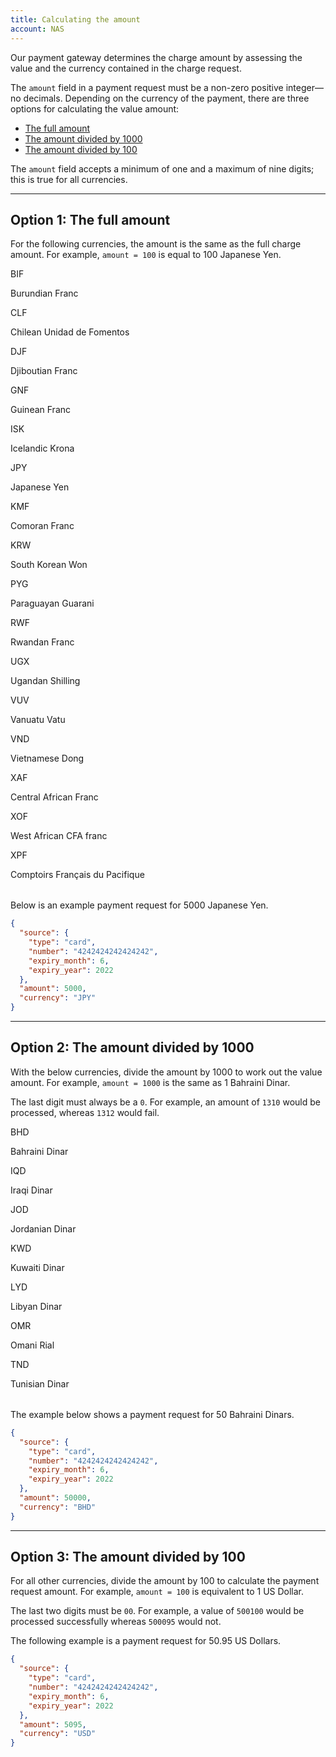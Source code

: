 ```yaml
---
title: Calculating the amount
account: NAS
---
```


Our payment gateway determines the charge amount by assessing the value and the currency contained in the charge request.

The `amount` field in a payment request must be a non-zero positive integer—no decimals. Depending on the currency of the payment, there are three options for calculating the value amount:

- [The full amount](/resources/calculating-the-amount#Option_1:_The_full_amount)
- [The amount divided by 1000](/resources/calculating-the-amount#Option_2:_The_amount_divided_by_1000)
- [The amount divided by 100](/resources/calculating-the-amount#Option_3:_The_amount_divided_by_100)

<TipBox title="Please note:" variant="info">

The `amount` field accepts a minimum of one and a maximum of nine digits; this is true for all currencies.

</TipBox>

---

## Option 1: The full amount

For the following currencies, the amount is the same as the full charge amount. For example, `amount = 100` is equal to 100 Japanese Yen.

<Table>
<TableHead headers={['Currency code', 'Currency name']} />
<TableBody>
<TableRow>
<TableCell>

BIF

</TableCell>
<TableCell>

Burundian Franc

</TableCell>
</TableRow>
<TableRow>
<TableCell>

CLF

</TableCell>
<TableCell>

Chilean Unidad de Fomentos

</TableCell>
</TableRow>
<TableRow>
<TableCell>

DJF

</TableCell>
<TableCell>

Djiboutian Franc

</TableCell>
</TableRow>
<TableRow>
<TableCell>

GNF

</TableCell>
<TableCell>

Guinean Franc

</TableCell>
</TableRow>
<TableRow>
<TableCell>

ISK

</TableCell>
<TableCell>

Icelandic Krona

</TableCell>
</TableRow>
<TableRow>
<TableCell>

JPY

</TableCell>
<TableCell>

Japanese Yen

</TableCell>
</TableRow>
<TableRow>
<TableCell>

KMF

</TableCell>
<TableCell>

Comoran Franc

</TableCell>
</TableRow>
<TableRow>
<TableCell>

KRW

</TableCell>
<TableCell>

South Korean Won

</TableCell>
</TableRow>
<TableRow>
<TableCell>

PYG

</TableCell>
<TableCell>

Paraguayan Guarani

</TableCell>
</TableRow>
<TableRow>
<TableCell>

RWF

</TableCell>
<TableCell>

Rwandan Franc

</TableCell>
</TableRow>
<TableRow>
<TableCell>

UGX

</TableCell>
<TableCell>

Ugandan Shilling

</TableCell>
</TableRow>
<TableRow>
<TableCell>

VUV

</TableCell>
<TableCell>

Vanuatu Vatu

</TableCell>
</TableRow>
<TableRow>
<TableCell>

VND

</TableCell>
<TableCell>

Vietnamese Dong

</TableCell>
</TableRow>
<TableRow>
<TableCell>

XAF

</TableCell>
<TableCell>

Central African Franc

</TableCell>
</TableRow>
<TableRow>
<TableCell>

XOF

</TableCell>
<TableCell>

West African CFA franc

</TableCell>
</TableRow>
<TableRow>
<TableCell>

XPF

</TableCell>
<TableCell>

Comptoirs Français du Pacifique

</TableCell>
</TableRow>
</TableBody>
</Table>

Below is an example payment request for 5000 Japanese Yen.

```json
{
  "source": {
    "type": "card",
    "number": "4242424242424242",
    "expiry_month": 6,
    "expiry_year": 2022
  },
  "amount": 5000,
  "currency": "JPY"
}
```

---

## Option 2: The amount divided by 1000

With the below currencies, divide the amount by 1000 to work out the value amount. For example, `amount = 1000` is the same as 1 Bahraini Dinar.

<TipBox variant="info" title="Please note:">

The last digit must always be a `0`. For example, an amount of `1310` would be processed, whereas `1312` would fail.

</TipBox>

<Table>
<TableHead headers={['Currency code', 'Currency name']} />
<TableBody>
<TableRow>
<TableCell>

BHD

</TableCell>
<TableCell>

Bahraini Dinar

</TableCell>
</TableRow>
<TableRow>
<TableCell>

IQD

</TableCell>
<TableCell>

Iraqi Dinar

</TableCell>
</TableRow>
<TableRow>
<TableCell>

JOD

</TableCell>
<TableCell>

Jordanian Dinar

</TableCell>
</TableRow>
<TableRow>
<TableCell>

KWD

</TableCell>
<TableCell>

Kuwaiti Dinar

</TableCell>
</TableRow>
<TableRow>
<TableCell>

LYD

</TableCell>
<TableCell>

Libyan Dinar

</TableCell>
</TableRow>
<TableRow>
<TableCell>

OMR

</TableCell>
<TableCell>

Omani Rial

</TableCell>
</TableRow>
<TableRow>
<TableCell>

TND

</TableCell>
<TableCell>

Tunisian Dinar

</TableCell>
</TableRow>
</TableBody>
</Table>

The example below shows a payment request for 50 Bahraini Dinars.

```json
{
  "source": {
    "type": "card",
    "number": "4242424242424242",
    "expiry_month": 6,
    "expiry_year": 2022
  },
  "amount": 50000,
  "currency": "BHD"
}
```

---

## Option 3: The amount divided by 100

For all other currencies, divide the amount by 100 to calculate the payment request amount. For example, `amount = 100` is equivalent to 1 US Dollar.

<TipBox variant="note" title="For Chilean Peso (CLP) payments:">

The last two digits must be `00`. For example, a value of `500100` would be processed successfully whereas `500095` would not.

</TipBox>

The following example is a payment request for 50.95 US Dollars.

```json
{
  "source": {
    "type": "card",
    "number": "4242424242424242",
    "expiry_month": 6,
    "expiry_year": 2022
  },
  "amount": 5095,
  "currency": "USD"
}
```





